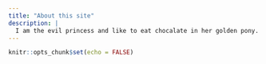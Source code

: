 ```yaml
---
title: "About this site"
description: |
  I am the evil princess and like to eat chocalate in her golden pony. I like to agonize other people cause my actual name is Torture Sultana.
---
```


```r
knitr::opts_chunk$set(echo = FALSE)
```



